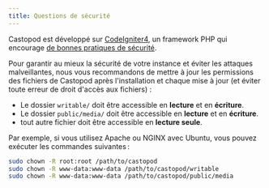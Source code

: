 ```yaml
---
title: Questions de sécurité
---
```


Castopod est développé sur [CodeIgniter4](https://codeigniter.com/), un
framework PHP qui encourage
[de bonnes pratiques de sécurité](https://codeigniter.com/user_guide/concepts/security.html).

Pour garantir au mieux la sécurité de votre instance et éviter les attaques
malveillantes, nous vous recommandons de mettre à jour les permissions des
fichiers de Castopod après l'installation et chaque mise à jour (et éviter toute
erreur de droit d'accès aux fichiers) :

- Le dossier `writable/` doit être accessible en **lecture** et en **écriture**.
- Le dossier `public/media/` doit être accessible en **lecture** et en
  **écriture**.
- tout autre fichier doit être accessible en **lecture seule**.

Par exemple, si vous utilisez Apache ou NGINX avec Ubuntu, vous pouvez exécuter
les commandes suivantes :

```bash
sudo chown -R root:root /path/to/castopod
sudo chown -R www-data:www-data /path/to/castopod/writable
sudo chown -R www-data:www-data /path/to/castopod/public/media
```
